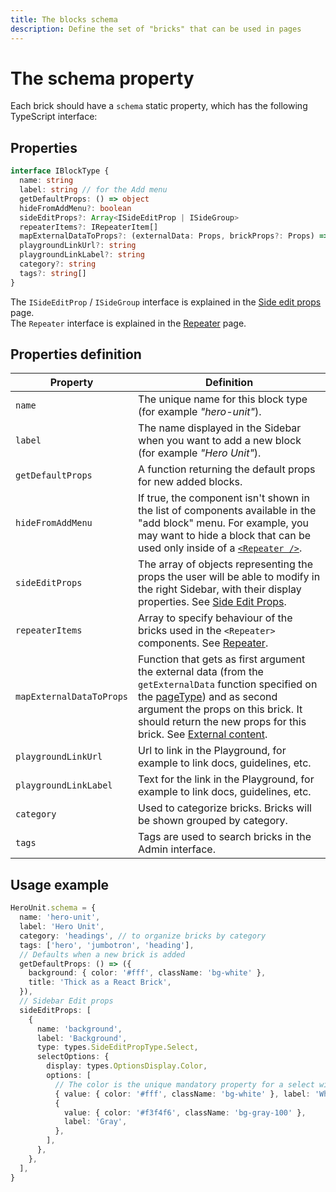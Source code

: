 ```yaml
---
title: The blocks schema
description: Define the set of "bricks" that can be used in pages
---
```


# The schema property

Each brick should have a `schema` static property, which has the following TypeScript interface:

## Properties

```ts
interface IBlockType {
  name: string
  label: string // for the Add menu
  getDefaultProps: () => object
  hideFromAddMenu?: boolean
  sideEditProps?: Array<ISideEditProp | ISideGroup>
  repeaterItems?: IRepeaterItem[]
  mapExternalDataToProps?: (externalData: Props, brickProps?: Props) => Props
  playgroundLinkUrl?: string
  playgroundLinkLabel?: string
  category?: string
  tags?: string[]
}
```

The `ISideEditProp` / `ISideGroup` interface is explained in the [Side edit props](side-edit-props) page.  
The `Repeater` interface is explained in the [Repeater](/api-reference/visual-components/repeater) page.

## Properties definition

| Property                 | Definition                                                                                                                                                                                                                                                                                                     |
| ------------------------ | -------------------------------------------------------------------------------------------------------------------------------------------------------------------------------------------------------------------------------------------------------------------------------------------------------------- |
| `name`                   | The unique name for this block type (for example _"hero-unit"_).                                                                                                                                                                                                                                               |
| `label`                  | The name displayed in the Sidebar when you want to add a new block (for example _"Hero Unit"_).                                                                                                                                                                                                                |
| `getDefaultProps`        | A function returning the default props for new added blocks.                                                                                                                                                                                                                                                   |
| `hideFromAddMenu`        | If true, the component isn't shown in the list of components available in the "add block" menu. For example, you may want to hide a block that can be used only inside of a [`<Repeater />`](/api-reference/visual-components/repeater).                                                                       |
| `sideEditProps`          | The array of objects representing the props the user will be able to modify in the right Sidebar, with their display properties. See [Side Edit Props](side-edit-props).                                                                                                                                       |
| `repeaterItems`          | Array to specify behaviour of the bricks used in the `<Repeater>` components. See [Repeater](/api-reference/visual-components/repeater).                                                                                                                                                                       |
| `mapExternalDataToProps` | Function that gets as first argument the external data (from the `getExternalData` function specified on the [pageType](/docs/configuration/page-types)) and as second argument the props on this brick. It should return the new props for this brick. See [External content](/docs/bricks/external-content). |
| `playgroundLinkUrl`      | Url to link in the Playground, for example to link docs, guidelines, etc.                                                                                                                                                                                                                                      |
| `playgroundLinkLabel`    | Text for the link in the Playground, for example to link docs, guidelines, etc.                                                                                                                                                                                                                                |
| `category`               | Used to categorize bricks. Bricks will be shown grouped by category.                                                                                                                                                                                                                                           |
| `tags`                   | Tags are used to search bricks in the Admin interface.                                                                                                                                                                                                                                                         |

## Usage example

```ts highlight=2,3,7,12
HeroUnit.schema = {
  name: 'hero-unit',
  label: 'Hero Unit',
  category: 'headings', // to organize bricks by category
  tags: ['hero', 'jumbotron', 'heading'],
  // Defaults when a new brick is added
  getDefaultProps: () => ({
    background: { color: '#fff', className: 'bg-white' },
    title: 'Thick as a React Brick',
  }),
  // Sidebar Edit props
  sideEditProps: [
    {
      name: 'background',
      label: 'Background',
      type: types.SideEditPropType.Select,
      selectOptions: {
        display: types.OptionsDisplay.Color,
        options: [
          // The color is the unique mandatory property for a select with display "color"
          { value: { color: '#fff', className: 'bg-white' }, label: 'White' },
          {
            value: { color: '#f3f4f6', className: 'bg-gray-100' },
            label: 'Gray',
          },
        ],
      },
    },
  ],
}
```
